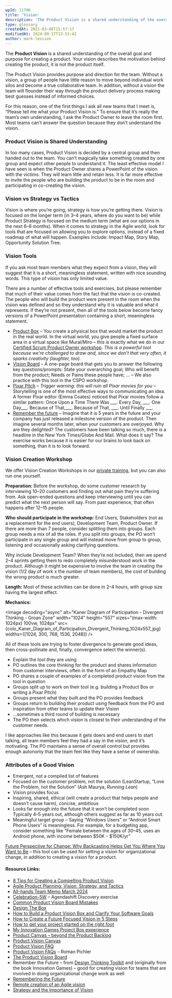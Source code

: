 ```yaml
---
wpId: 11706
title: 'Vision'
description: 'The Product Vision is a shared understanding of the overall goal and purpose for creating a product. Your vision describes the motivation behind creating the product, it is not the product itself. The Product Vision provides purpose and direction for the team. Without a vision, a group of people have little reason to move beyond individual ...'
type: glossary
createdAt: 2021-03-08T15:57:17
modifiedAt: 2024-09-17T13:53:42
author: mark-levison
---
```





The **Product Vision** is a shared understanding of the overall goal and purpose for creating a product. Your vision describes the motivation behind creating the product, it is not the product itself.

The Product Vision provides purpose and direction for the team. Without a vision, a group of people have little reason to move beyond individual work silos and become a true collaborative team. In addition, without a vision the team will flounder their way through the product delivery process making best guesses instead of informed choices.

For this reason, one of the first things I ask all new teams that I meet is, “Please tell me what your Product Vision is.” To ensure that it’s really the team’s own understanding, I ask the Product Owner to leave the room first. Most teams can’t answer the question because they don’t understand the vision.

### Product Vision is Shared Understanding

In too many cases, Product Vision is decided by a central group and then handed out to the team. You can’t magically take something created by one group and expect other people to understand it. The least effective model I have seen is when the Product Owner shares a PowerPoint of the vision with the victims. They will learn little and retain less. It is far more effective to invite the people who are building the product to be in the room and participating in co-creating the vision.

### Vision vs Strategy vs Tactics

Vision is where you’re going, strategy is how you’re getting there. Vision is focused on the longer term (in 3–4 years, where do you want to be) while Product Strategy is focused on the medium term (what are our options in the next 6–8 months). When it comes to strategy in the Agile world, look for tools that are focused on allowing you to explore options, instead of a fixed roadmap of what will happen. Examples include: Impact Map, Story Map, Opportunity Solution Tree.

### Vision Tools

If you ask most team members what they expect from a vision, they will suggest that it is a short, meaningless statement, written with nice sounding words. This type of vision has only limited value.

There are a number of effective tools and exercises, but please remember that much of their value comes from the fact that the vision is co-created. The people who will build the product were present in the room when the vision was defined and so they understand why it is valuable and what it represents. If they’re not present, then all of the tools below become fancy versions of a PowerPoint presentation containing a short, meaningless statement.

*   [Product Box](https://reqtest.com/en/knowledgebase/how-to-build-a-product-vision-box-and-clarify-your-software-goals/) – You create a physical box that would market the product in the real world. In the virtual world, you give people a fixed surface area in a virtual space like Mural/Miro – this is exactly what we do in our [Certified Scrum Product Owner workshop](/certified-scrum-product-owner-cspo-training). _This is a powerful tool because we’re challenged to draw and, since we don’t that very often, it sparks creativity (laughter, too)._
*   [Vision Board](https://www.romanpichler.com/blog/the-product-vision-board/) – A one-page board that gets you to answer the following key questions/prompts: State your overarching goal; Who will benefit from the product; Needs or Pains these people have; … – We also practice with this tool in the CSPO workshop.
*   [Pixar Pitch](https://prettyagile.com/2014/06/pitching-pixar-pitch/) – _Trigger warning: this will ruin all Pixar movies for you_ – Storytelling is one of the most effective ways to communicating an idea. A former Pixar editor (Emma Coates) noticed that Pixar movies follow a similar pattern: Once Upon a Time There Was \_\_\_. Every Day, \_\_\_. One Day\_\_\_. Because of That,\_\_\_. Because of That, \_\_\_. Until Finally \_\_\_.
*   [Remember the future](https://spin.atomicobject.com/2017/11/30/design-thinking-remember-future/) – Imagine that it is 5 years in the future and your company has just released a milestone version of the product. Then imagine several months later, when your customers are overjoyed. Why are they delighted? The customers have been talking so much, there is a headline in the New York Times/Globe And Mail. What does it say? The exercise works because it is easier for our brains to look back on something, than it is to look forward.

### Vision Creation Workshop

We offer Vision Creation Workshops in our [private training](/private-scrum-agile-training), but you can also run one yourself.

**Preparation:** Before the workshop, do some customer research by interviewing 10–20 customers and finding out what pain they’re suffering from. Ask open-ended questions and keep interviewing until you can predict what the next person will say. From past experience, that often happens after 12–15 people.

**Who should participate in the workshop:** End Users, Stakeholders (not as a replacement for the end users), Development Team, Product Owner. If there are more than 7 people, consider splitting them into groups. Each group needs a mix of all the roles. If you split into groups, the PO won’t participate in any single group and will instead move from group to group, listening and occasionally asking clarifying questions.

Why include Development Team? When they’re not included, then we spend 2–4 sprints getting them to redo completely misunderstood work in the product. Although it might be expensive to involve the team in creating the vision (1/2 day of work x the number of team members), the cost of building the wrong product is much greater.

**Length:** Most of these activities can be done in 2–4 hours, with group size having the largest effect.

**Mechanics:**

<Image decoding="async" alt="Kaner Diagram of Participation - Divergent Thinking - Groan Zone" width="1024" height="557" sizes="(max-width: 1024px) 100vw, 1024px" src={colo_Kaner_Diagram_of_Participation_Divergent_Thinking_1024x557_jpg} widths={[1024, 300, 768, 1536, 2048]} />

All of these tools are trying to foster divergence to generate good ideas, then cross-pollinate and, finally, convergence select the winner(s).

*   Explain the tool they are using
*   PO outlines the core thinking for the product and shares information from customer interviews, often in the form of an Empathy Map
*   PO shares a couple of examples of a completed product vision from the tool in question
*   Groups split up to work on their tool (e.g. building a Product Box or writing a Pixar Pitch)
*   Groups present what they built and the PO provides feedback
*   Groups return to building their product using feedback from the PO and inspiration from other teams to update their Vision
*   …sometimes a third round of building is necessary
*   The PO then selects which vision is closest to their understanding of the customer needs.

I like approaches like this because it gets doers and end users to start talking, all team members feel they had a say in the vision, and it’s motivating. The PO maintains a sense of overall control but provides enough autonomy that the team feel like they have a sense of ownership.

### Attributes of a Good Vision

*   Emergent, not a compiled list of features
*   Focused on the customer problem, not the solution (LeanStartup, “Love the Problem, not the Solution” (Ash Maurya, _Running Lean_)
*   Vision provides focus
*   Inspiring, shared, ethical (will create a product that helps people and doesn’t cause harm), concise, ambitious
*   Looks far enough into the future that it won’t be completed soon Typically 4–5 years out, although others suggest as far as 10 years out.
*   Meaningful target group – Saying “Windows Users” or “Android Smart Phone Users” is meaningless. For example, for a budgeting app, consider something like “Female between the ages of 30–45, uses an Android phone, with income between $50K – $150K/yr”

[Future Perspective for Change: Why Backcasting Helps Get You Where You Want to Be](https://agilepainrelief.com/blog/future-perspective-for-organizational-change.html) – this tool can be used for setting a vision for organizational change, in addition to creating a vision for a product.

#### Resource Links:

*   [8 Tips for Creating a Compelling Product Vision](https://www.romanpichler.com/blog/tips-for-writing-compelling-product-vision/)
*   [Agile Product Planning: Vision, Strategy, and Tactics](https://www.romanpichler.com/blog/agile-product-planning-vision-strategy-tactics/)
*   [All-hands Team Memo March 2024](https://missiveapp.com/blog/memo-1)
*   [Celebration-5W](https://www.agendashift.com/resources/celebration-5w) – Agendashift Discovery exercise
*   [Common Product Vision Board Mistakes](https://www.romanpichler.com/blog/common-product-vision-board-mistakes/)
*   [Design The Box](https://gamestorming.com/design-the-box/)
*   [How to Build a Product Vision Box and Clarify Your Software Goals](https://reqtest.com/agile-blog/how-to-build-a-product-vision-box-and-clarify-your-software-goals/)
*   [How to Create a Future Focused Vision in 5 Steps](https://spitzercoaching.com/how-to-create-a-future-focused-vision-in-5-steps/)
*   [How to get your project started on the right foot](https://www.kbp.media/portfolio/start-a-project/)
*   [My Innovation Games Project Box experience](https://agilepmo.ca/tag/product-box/)
*   [Product Canvas – beyond the Product Backlog](https://www.romanpichler.com/blog/the-product-canvas/)
*   [Product Vision Canvas](https://www.5dvision.com/agile-product-frameworks/product-vision-canvas/)
*   [Product Vision FAQ](https://www.svpg.com/product-vision-faq/)
*   [Product Vision FAQs](https://www.romanpichler.com/blog/product-vision-faqs/) – Roman Pichler
*   [The Product Vision Board](https://www.romanpichler.com/blog/the-product-vision-board/)
*   Remember the Future – from [Design Thinking Toolkit](https://spin.atomicobject.com/2017/11/30/design-thinking-remember-future/) and (originally from the book Innovation Games) – good for creating vision for teams that are involved in doing organizational change work as well
*   [Remembering the Future](https://medium.com/frameplay/remembering-the-future-5894d0d11082)
*   [Remote creation of an Agile vision](https://blog.crisp.se/2020/03/20/mattiasskarin/remote-creation-of-an-agile-vision-for-the-future)
*   [Strategy and the Importance of Vision](https://www.designative.info/2021/05/09/strategy-importance-of-vision/)